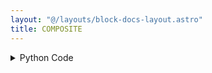 ```yaml
---
layout: "@/layouts/block-docs-layout.astro"
title: COMPOSITE
---
```



<PythonDocsDisplay docstring={docstring} />
<AppDisplay app={app} />

<details>
<summary>Python Code</summary>
```python
from flojoy import flojoy, OrderedPair, DataFrame, Matrix, Plotly, Vector
import plotly.graph_objects as go
import pandas as pd
import numpy as np
from nodes.VISUALIZERS.template import plot_layout
from typing import Literal


@flojoy
def COMPOSITE(
    primary_trace: OrderedPair | DataFrame | Matrix | Vector,
    secondary_trace: OrderedPair | DataFrame | Matrix | Vector,
    first_figure: Literal["bar", "line", "histogram", "scatter"] = "scatter",
    second_figure: Literal["bar", "line", "histogram", "scatter"] = "line",
) -> Plotly:
    """The COMPOSITE node creates a combination of Plotly visualizations for a given input data container.

    Inputs
    ------
    primary_trace : OrderedPair|DataFrame|Matrix|Vector
        the DataContainer to be visualized as the first figure

    secondary_trace : OrderedPair|DataFrame|Matrix|Vector
        the DataContainer to be visualized as the second figure

    Parameters
    ----------
    first_figure : 'bar' | 'line' | 'histogram' | 'scatter'
        plotly type to display as the first figure, default is 'scatter'
    second_figure : 'bar' | 'line' | 'histogram' | 'scatter'
        plotly type to display as the second figure, default is 'line'

    Returns
    -------
    Plotly
        the DataContainer containing Plotly visualization of both figures
    """

    layout = plot_layout(title="COMPOSITE")
    fig = go.Figure(layout=layout)
    match_figure(fig, first_figure, primary_trace)
    match_figure(fig, second_figure, secondary_trace)

    fig.update_layout(dict(autosize=True, height=None, width=None))
    return Plotly(fig=fig)


def match_figure(
    fig: go.Figure,
    figure_type: Literal["bar", "line", "histogram", "scatter"],
    dc: OrderedPair | Matrix | DataFrame | Vector,
):
    match figure_type:
        case "bar":
            add_bar_trace(fig, dc)
        case "histogram":
            add_histogram_trace(fig, dc)
        case "line":
            add_line_trace(fig, dc)
        case "scatter":
            add_scatter_trace(fig, dc)


def add_bar_trace(fig: go.Figure, dc: OrderedPair | Matrix | DataFrame | Vector):
    match dc:
        case DataFrame():
            df = dc.m
            first_col = df.iloc[:, 0]
            is_timeseries = False
            if is_timeseries:
                for col in df.columns:
                    if col != df.columns[0]:
                        fig.add_trace(go.Bar(y=df[col].values, x=first_col, name=col))
                fig.update_layout(xaxis_title=df.columns[0])
            else:
                for col in df.columns:
                    if df[col].dtype == "object":
                        counts = df[col].value_counts()
                        fig.add_trace(
                            go.Bar(
                                x=counts.index.tolist(),
                                y=counts.tolist(),
                                name=col,
                            )
                        )
                    else:
                        fig.add_trace(go.Bar(x=df.index, y=df[col], name=col))
                fig.update_layout(xaxis_title="DF index", yaxis_title="Y Axis")
        case OrderedPair():
            x = dc.x
            if isinstance(dc.x, dict):
                dict_keys = list(dc.x.keys())
                x = dc.x[dict_keys[0]]
            y = dc.y
            fig.add_trace(go.Bar(x=x, y=y))
        case Matrix():
            m = dc.m
            num_rows, num_cols = m.shape
            x_ticks = np.arange(num_cols)

            for i in range(num_rows):
                fig.add_trace(go.Bar(x=x_ticks, y=m[i, :], name=f"Row {i+1}"))
            fig.update_layout(xaxis_title="Column", yaxis_title="Value")
        case Vector():
            y = dc.v
            x = np.arange(len(y))
            fig.add_trace(go.Bar(x=x, y=y))


def add_histogram_trace(fig: go.Figure, dc: OrderedPair | Matrix | DataFrame | Vector):
    match dc:
        case DataFrame():
            df = dc.m
            for col in df.columns:
                fig.add_trace(go.Histogram(x=df[col], name=col))
            fig.update_layout(xaxis_title="Value", yaxis_title="Frequency")
        case OrderedPair():
            y = dc.y
            fig.add_trace(go.Histogram(x=y))
        case Matrix():
            m = dc.m
            histogram_trace = go.Histogram(x=m.flatten())
            fig.add_trace(histogram_trace)
        case Vector():
            y = dc.v
            fig.add_trace(go.Histogram(x=y))


def add_line_trace(fig: go.Figure, dc: OrderedPair | Matrix | DataFrame | Vector):
    match dc:
        case DataFrame():
            df = dc.m
            first_col = df.iloc[:, 0]
            is_timeseries = False
            if pd.api.types.is_datetime64_any_dtype(first_col):
                is_timeseries = True
            if is_timeseries:
                for col in df.columns:
                    if col != df.columns[0]:
                        fig.add_trace(
                            go.Scatter(
                                y=df[col].values,
                                x=first_col,
                                mode="lines",
                                name=col,
                            )
                        )
            else:
                for col in df.columns:
                    fig.add_trace(
                        go.Scatter(
                            y=df[col].values,
                            x=df.index,
                            mode="lines",
                            name=col,
                        )
                    )
        case OrderedPair():
            x = dc.x
            if isinstance(dc.x, dict):
                dict_keys = list(dc.x.keys())
                x = dc.x[dict_keys[0]]
            y = dc.y
            fig.add_trace(go.Scatter(x=x, y=y, mode="lines"))
        case Matrix():
            m = dc.m
            num_rows, num_cols = m.shape
            x_ticks = np.arange(num_cols)
            for i in range(num_rows):
                fig.add_trace(
                    go.Scatter(x=x_ticks, y=m[i, :], name=f"Row {i+1}", mode="lines")
                )
            fig.update_layout(xaxis_title="Column", yaxis_title="Value")
        case Vector():
            y = dc.v
            x = np.arange(len(y))
            fig.add_trace(go.Scatter(x=x, y=y, mode="lines"))


def add_scatter_trace(fig: go.Figure, dc: OrderedPair | Matrix | DataFrame | Vector):
    match dc:
        case OrderedPair():
            x = dc.x
            if isinstance(dc.x, dict):
                dict_keys = list(dc.x.keys())
                x = dc.x[dict_keys[0]]
            y = dc.y
            fig.add_trace(go.Scatter(x=x, y=y, mode="markers", marker=dict(size=4)))
        case DataFrame():
            df = dc.m
            first_col = df.iloc[:, 0]
            is_timeseries = False
            if pd.api.types.is_datetime64_any_dtype(first_col):
                is_timeseries = True
            if is_timeseries:
                for col in df.columns:
                    if col != df.columns[0]:
                        fig.add_trace(
                            go.Scatter(x=first_col, y=df[col], mode="markers", name=col)
                        )
            else:
                for col in df.columns:
                    fig.add_trace(
                        go.Scatter(x=df.index, y=df[col], mode="markers", name=col)
                    )
        case Matrix():
            m = dc.m
            num_rows, num_cols = m.shape
            x_ticks = np.arange(num_cols)
            for i in range(num_rows):
                fig.add_trace(
                    go.Scatter(x=x_ticks, y=m[i, :], name=f"Row {i+1}", mode="markers")
                )

            fig.update_layout(xaxis_title="Column", yaxis_title="Value")
        case Vector():
            y = dc.v
            x = np.arange(len(y))
            fig.add_trace(go.Scatter(x=x, y=y, mode="markers", marker=dict(size=4)))

```
[Find this Flojoy Block on GitHub](https://github.com/flojoy-ai/blocks/blob/main/blocks/VISUALIZERS/PLOTLY/COMPOSITE/COMPOSITE.py)
</details>


## Example
